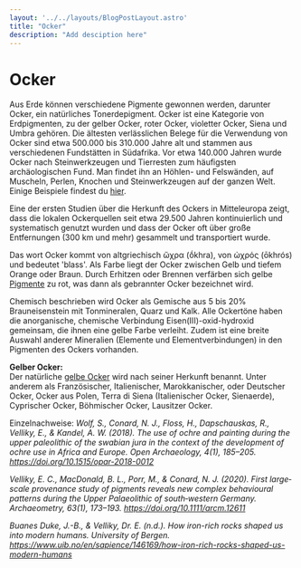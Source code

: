 ```yaml
---
layout: '../../layouts/BlogPostLayout.astro'
title: "Ocker"
description: "Add desciption here"
---
```


# Ocker

Aus Erde können verschiedene Pigmente gewonnen werden, darunter Ocker, ein natürliches Tonerdepigment. Ocker ist eine Kategorie von Erdpigmenten, zu der gelber Ocker, roter Ocker, violetter Ocker, Siena und Umbra gehören. Die ältesten verlässlichen Belege für die Verwendung von Ocker sind etwa 500.000 bis 310.000 Jahre alt und stammen aus verschiedenen Fundstätten in Südafrika. Vor etwa 140.000 Jahren wurde Ocker nach Steinwerkzeugen und Tierresten zum häufigsten archäologischen Fund. Man findet ihn an Höhlen- und Felswänden, auf Muscheln, Perlen, Knochen und Steinwerkzeugen auf der ganzen Welt. Einige Beispiele findest du <a href="/keywords/artefacts/">hier</a>. 

Eine der ersten Studien über die Herkunft des Ockers in Mitteleuropa zeigt, dass die lokalen Ockerquellen seit etwa 29.500 Jahren kontinuierlich und systematisch genutzt wurden und dass der Ocker oft über große Entfernungen (300 km und mehr) gesammelt und transportiert wurde.

Das wort Ocker kommt von altgriechisch ὤχρα (ṓkhra), von ὠχρός (ōkhrós) und bedeutet 'blass'. Als Farbe liegt der Ocker zwischen Gelb und tiefem Orange oder Braun.
Durch Erhitzen oder Brennen verfärben sich gelbe <a href="/keywords/pigments/">Pigmente</a> zu rot, was dann als gebrannter Ocker bezeichnet wird.

Chemisch beschrieben wird Ocker als Gemische aus 5 bis 20% Brauneisenstein mit Tonmineralen, Quarz und Kalk. Alle Ockertöne haben die anorganische, chemische Verbindung Eisen(III)-oxid-hydroxid gemeinsam, die ihnen eine gelbe Farbe verleiht. Zudem ist eine breite Auswahl anderer Mineralien (Elemente und Elementverbindungen) in den Pigmenten des Ockers vorhanden.

**Gelber Ocker:** <br/>
Der natürliche <a href="/keywords/our-pigments/">gelbe Ocker</a> wird nach seiner Herkunft benannt. Unter anderem als Französischer, Italienischer, Marokkanischer, oder Deutscher Ocker, Ocker aus Polen, Terra di Siena (Italienischer Ocker, Sienaerde), Cyprischer Ocker, Böhmischer Ocker, Lausitzer Ocker.

Einzelnachweise:
<cite> Wolf, S., Conard, N. J., Floss, H., Dapschauskas, R., Velliky, E., & Kandel, A. W. (2018). The use of ochre and painting during the upper paleolithic of the swabian jura in the context of the development of ochre use in Africa and Europe. Open Archaeology, 4(1), 185–205. https://doi.org/10.1515/opar-2018-0012 </cite>

<cite> Velliky, E. C., MacDonald, B. L., Porr, M., & Conard, N. J. (2020). First large‐scale provenance study of pigments reveals new complex behavioural patterns during the Upper Palaeolithic of south‐western Germany. Archaeometry, 63(1), 173–193. https://doi.org/10.1111/arcm.12611 </cite>

<cite> Buanes Duke, J.-B., & Velliky, Dr. E. (n.d.). How iron-rich rocks shaped us into modern humans. University of Bergen. https://www.uib.no/en/sapience/146169/how-iron-rich-rocks-shaped-us-modern-humans </cite>

